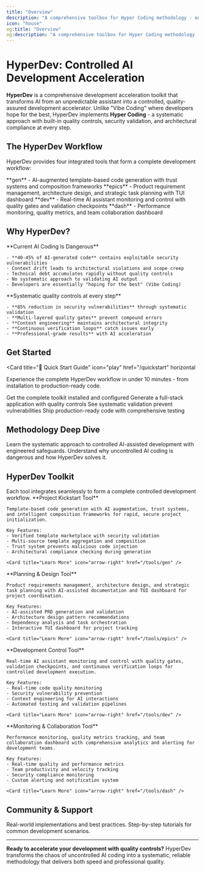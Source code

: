 ```yaml
---
title: "Overview"
description: "A comprehensive toolbox for Hyper Coding methodology - enabling controlled, quality-assured AI-assisted development with built-in guardrails and validation."
icon: "house"
og:title: "Overview"
og:description: "A comprehensive toolbox for Hyper Coding methodology - enabling controlled, quality-assured AI-assisted development with built-in guardrails and validation."
---
```


# HyperDev: Controlled AI Development Acceleration

**HyperDev** is a comprehensive development acceleration toolkit that transforms AI from an unpredictable assistant into a controlled, quality-assured development accelerator. Unlike "Vibe Coding" where developers hope for the best, HyperDev implements **Hyper Coding** - a systematic approach with built-in quality controls, security validation, and architectural compliance at every step.

## The HyperDev Workflow

HyperDev provides four integrated tools that form a complete development workflow:

<Steps>
  <Step title="Project Kickstart" icon="rocket">
    **gen** - AI-augmented template-based code generation with trust systems and composition frameworks
  </Step>
  <Step title="Planning" icon="map">
    **epics** - Product requirement management, architecture design, and strategic task planning with TUI dashboard
  </Step>
  <Step title="Execution" icon="play">
    **dev** - Real-time AI assistant monitoring and control with quality gates and validation checkpoints
  </Step>
  <Step title="Monitoring" icon="chart-bar">
    **dash** - Performance monitoring, quality metrics, and team collaboration dashboard
  </Step>
</Steps>

## Why HyperDev?

<Tabs>
  <Tab title="The Problem">
    <Warning>
      **Current AI Coding Is Dangerous**
    </Warning>
    
    - **40-45% of AI-generated code** contains exploitable security vulnerabilities
    - Context drift leads to architectural violations and scope creep  
    - Technical debt accumulates rapidly without quality controls
    - No systematic approach to validating AI output
    - Developers are essentially "hoping for the best" (Vibe Coding)
  </Tab>

  <Tab title="HyperDev Solution">
    <Card title="Hyper Coding Methodology" icon="shield-check">
      **Systematic quality controls at every step**
    </Card>
    
    - **85% reduction in security vulnerabilities** through systematic validation
    - **Multi-layered quality gates** prevent compound errors  
    - **Context engineering** maintains architectural integrity
    - **Continuous verification loops** catch issues early
    - **Professional-grade results** with AI acceleration
  </Tab>
</Tabs>

## Get Started

<Card
  title="🚀 Quick Start Guide"
  icon="play"
  href="/quickstart"
  horizontal
>
  Experience the complete HyperDev workflow in under 10 minutes - from installation to production-ready code.
</Card>

<Steps>
  <Step title="Install HyperDev">
    Get the complete toolkit installed and configured
  </Step>
  <Step title="Create Your First Project">
    Generate a full-stack application with quality controls
  </Step>
  <Step title="Experience Controlled AI">
    See systematic validation prevent vulnerabilities
  </Step>
  <Step title="Deploy with Confidence">
    Ship production-ready code with comprehensive testing
  </Step>
</Steps>

## Methodology Deep Dive

<CardGroup cols={2}>
  <Card
    title="Hyper Coding Methodology"
    icon="brain"
    href="/methodology"
  >
    Learn the systematic approach to controlled AI-assisted development with engineered safeguards.
  </Card>
  <Card
    title="Hyper vs Vibe Coding"
    icon="shield-virus"
    href="/methodology/hyper-vs-vibe"
  >
    Understand why uncontrolled AI coding is dangerous and how HyperDev solves it.
  </Card>
</CardGroup>

## HyperDev Toolkit

<Tip>
  Each tool integrates seamlessly to form a complete controlled development workflow.
</Tip>

<AccordionGroup>
  <Accordion title="gen: AI-Augmented Code Generation" icon="code">
    **Project Kickstart Tool**
    
    Template-based code generation with AI augmentation, trust systems, and intelligent composition frameworks for rapid, secure project initialization.
    
    Key Features:
    - Verified template marketplace with security validation
    - Multi-source template aggregation and composition
    - Trust system prevents malicious code injection
    - Architectural compliance checking during generation
    
    <Card title="Learn More" icon="arrow-right" href="/tools/gen" />
  </Accordion>

  <Accordion title="epics: Strategic Planning & Architecture" icon="map">
    **Planning & Design Tool**
    
    Product requirements management, architecture design, and strategic task planning with AI-assisted documentation and TUI dashboard for project coordination.
    
    Key Features:
    - AI-assisted PRD generation and validation
    - Architecture design pattern recommendations
    - Dependency analysis and task orchestration
    - Interactive TUI dashboard for project tracking
    
    <Card title="Learn More" icon="arrow-right" href="/tools/epics" />
  </Accordion>

  <Accordion title="dev: Execution Control & Monitoring" icon="terminal">
    **Development Control Tool**
    
    Real-time AI assistant monitoring and control with quality gates, validation checkpoints, and continuous verification loops for controlled development execution.
    
    Key Features:
    - Real-time code quality monitoring
    - Security vulnerability prevention
    - Context engineering for AI interactions
    - Automated testing and validation pipelines
    
    <Card title="Learn More" icon="arrow-right" href="/tools/dev" />
  </Accordion>

  <Accordion title="dash: Performance Monitoring & Analytics" icon="chart-bar">
    **Monitoring & Collaboration Tool**
    
    Performance monitoring, quality metrics tracking, and team collaboration dashboard with comprehensive analytics and alerting for development teams.
    
    Key Features:
    - Real-time quality and performance metrics
    - Team productivity and velocity tracking
    - Security compliance monitoring
    - Custom alerting and notification system
    
    <Card title="Learn More" icon="arrow-right" href="/tools/dash" />
  </Accordion>
</AccordionGroup>

## Community & Support

<Columns cols={2}>
  <Card
    title="Examples & Patterns"
    icon="lightbulb"
    href="/examples"
  >
    Real-world implementations and best practices.
  </Card>
  <Card
    title="Guides & Tutorials"
    icon="book"
    href="/guides"
  >
    Step-by-step tutorials for common development scenarios.
  </Card>
</Columns>

---

**Ready to accelerate your development with quality controls?** HyperDev transforms the chaos of uncontrolled AI coding into a systematic, reliable methodology that delivers both speed and professional quality.
